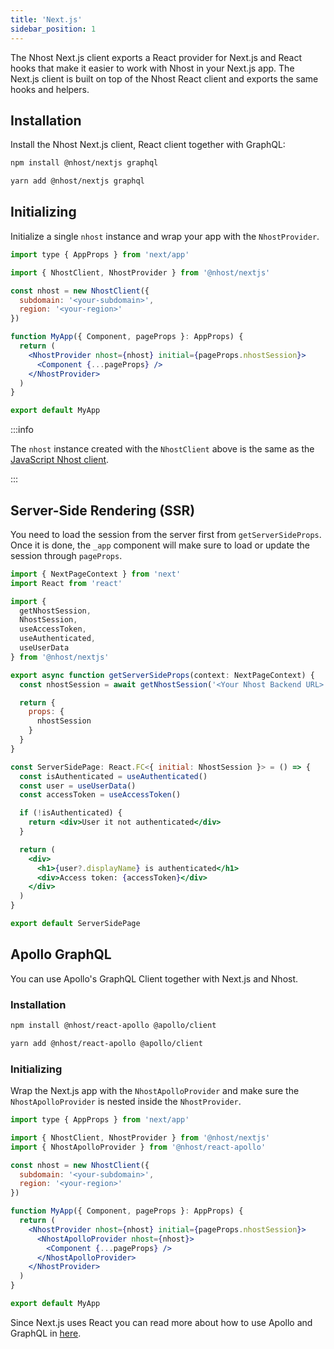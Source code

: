 ```yaml
---
title: 'Next.js'
sidebar_position: 1
---
```



The Nhost Next.js client exports a React provider for Next.js and React hooks that make it easier to work with Nhost in your Next.js app. The Next.js client is built on top of the Nhost React client and exports the same hooks and helpers.

## Installation

Install the Nhost Next.js client, React client together with GraphQL:

<Tabs groupId="package-manager">
  <TabItem value="npm" label="npm" default>

```bash
npm install @nhost/nextjs graphql
```

  </TabItem>
  <TabItem value="yarn" label="Yarn">

```bash
yarn add @nhost/nextjs graphql
```

  </TabItem>
</Tabs>

## Initializing

Initialize a single `nhost` instance and wrap your app with the `NhostProvider`.

```jsx title=pages/_app.js
import type { AppProps } from 'next/app'

import { NhostClient, NhostProvider } from '@nhost/nextjs'

const nhost = new NhostClient({
  subdomain: '<your-subdomain>',
  region: '<your-region>'
})

function MyApp({ Component, pageProps }: AppProps) {
  return (
    <NhostProvider nhost={nhost} initial={pageProps.nhostSession}>
      <Component {...pageProps} />
    </NhostProvider>
  )
}

export default MyApp
```

:::info

The `nhost` instance created with the `NhostClient` above is the same as the [JavaScript Nhost client](/reference/javascript).

:::

## Server-Side Rendering (SSR)

You need to load the session from the server first from `getServerSideProps`. Once it is done, the `_app` component will make sure to load or update the session through `pageProps`.

```jsx title=pages/ssr-page.tsx
import { NextPageContext } from 'next'
import React from 'react'

import {
  getNhostSession,
  NhostSession,
  useAccessToken,
  useAuthenticated,
  useUserData
} from '@nhost/nextjs'

export async function getServerSideProps(context: NextPageContext) {
  const nhostSession = await getNhostSession('<Your Nhost Backend URL>', context)

  return {
    props: {
      nhostSession
    }
  }
}

const ServerSidePage: React.FC<{ initial: NhostSession }> = () => {
  const isAuthenticated = useAuthenticated()
  const user = useUserData()
  const accessToken = useAccessToken()

  if (!isAuthenticated) {
    return <div>User it not authenticated</div>
  }

  return (
    <div>
      <h1>{user?.displayName} is authenticated</h1>
      <div>Access token: {accessToken}</div>
    </div>
  )
}

export default ServerSidePage
```

## Apollo GraphQL

You can use Apollo's GraphQL Client together with Next.js and Nhost.

### Installation

<Tabs groupId="package-manager">
  <TabItem value="npm" label="npm" default>

```bash
npm install @nhost/react-apollo @apollo/client
```

  </TabItem>
  <TabItem value="yarn" label="Yarn">

```bash
yarn add @nhost/react-apollo @apollo/client
```

  </TabItem>
</Tabs>

### Initializing

Wrap the Next.js app with the `NhostApolloProvider` and make sure the `NhostApolloProvider` is nested inside the `NhostProvider`.

```jsx title=pages/_app.js
import type { AppProps } from 'next/app'

import { NhostClient, NhostProvider } from '@nhost/nextjs'
import { NhostApolloProvider } from '@nhost/react-apollo'

const nhost = new NhostClient({
  subdomain: '<your-subdomain>',
  region: '<your-region>'
})

function MyApp({ Component, pageProps }: AppProps) {
  return (
    <NhostProvider nhost={nhost} initial={pageProps.nhostSession}>
      <NhostApolloProvider nhost={nhost}>
        <Component {...pageProps} />
      </NhostApolloProvider>
    </NhostProvider>
  )
}

export default MyApp
```

Since Next.js uses React you can read more about how to use Apollo and GraphQL in [here](/reference/react/apollo#usage).
